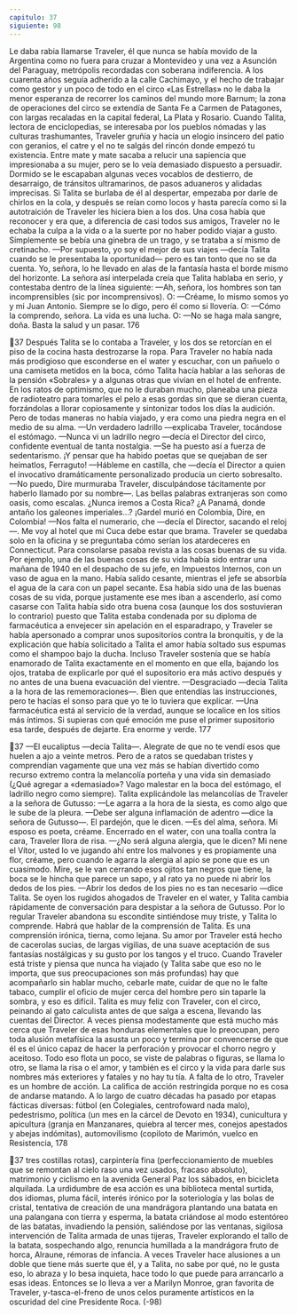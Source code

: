 ```yaml
---
capitulo: 37
siguiente: 98
---
```


Le daba rabia llamarse Traveler, él que nunca se había movido de la
Argentina como no fuera para cruzar a Montevideo y una vez a Asunción del
Paraguay, metrópolis recordadas con soberana indiferencia. A los cuarenta años
seguía adherido a la calle Cachimayo, y el hecho de trabajar como gestor y un
poco de todo en el circo «Las Estrellas» no le daba la menor esperanza de
recorrer los caminos del mundo more Barnum; la zona de operaciones del circo se
extendía de Santa Fe a Carmen de Patagones, con largas recaladas en la capital
federal, La Plata y Rosario. Cuando Talita, lectora de enciclopedias, se interesaba
por los pueblos nómadas y las culturas trashumantes, Traveler gruñía y hacía un
elogio insincero del patio con geranios, el catre y el no te salgás del rincón donde
empezó tu existencia. Entre mate y mate sacaba a relucir una sapiencia que
impresionaba a su mujer, pero se lo veía demasiado dispuesto a persuadir.
Dormido se le escapaban algunas veces vocablos de destierro, de desarraigo, de
tránsitos ultramarinos, de pasos aduaneros y alidadas imprecisas. Si Talita se
burlaba de él al despertar, empezaba por darle de chirlos en la cola, y después se
reían como locos y hasta parecía como si la autotraición de Traveler les hiciera
bien a los dos. Una cosa había que reconocer y era que, a diferencia de casi todos
sus amigos, Traveler no le echaba la culpa a la vida o a la suerte por no haber
podido viajar a gusto. Simplemente se bebía una ginebra de un trago, y se trataba
a sí mismo de cretinacho.
—Por supuesto, yo soy el mejor de sus viajes —decía Talita cuando se le
presentaba la oportunidad— pero es tan tonto que no se da cuenta. Yo, señora, lo
he llevado en alas de la fantasía hasta el borde mismo del horizonte.
La señora así interpelada creía que Talita hablaba en serio, y contestaba
dentro de la línea siguiente:
—Ah, señora, los hombres son tan incomprensibles (sic por incomprensivos).
O:
—Créame, lo mismo somos yo y mi Juan Antonio. Siempre se lo digo, pero él
como si llovería.
O:
—Cómo la comprendo, señora. La vida es una lucha.
O:
—No se haga mala sangre, doña. Basta la salud y un pasar.
176

37
Después Talita se lo contaba a Traveler, y los dos se retorcían en el piso de la
cocina hasta destrozarse la ropa. Para Traveler no había nada más prodigioso
que esconderse en el water y escuchar, con un pañuelo o una camiseta metidos
en la boca, cómo Talita hacía hablar a las señoras de la pensión «Sobrales» y a
algunas otras que vivían en el hotel de enfrente. En los ratos de optimismo, que
no le duraban mucho, planeaba una pieza de radioteatro para tomarles el pelo a
esas gordas sin que se dieran cuenta, forzándolas a llorar copiosamente y
sintonizar todos los días la audición. Pero de todas maneras no había viajado, y
era como una piedra negra en el medio de su alma.
—Un verdadero ladrillo —explicaba Traveler, tocándose el estómago.
—Nunca vi un ladrillo negro —decía el Director del circo, confidente eventual
de tanta nostalgia.
—Se ha puesto así a fuerza de sedentarismo. ¡Y pensar que ha habido poetas
que se quejaban de ser heimatlos, Ferraguto!
—Hábleme en castilla, che —decía el Director a quien el invocativo
dramáticamente personalizado producía un cierto sobresalto.
—No puedo, Dire murmuraba Traveler, disculpándose tácitamente por
haberlo llamado por su nombre—. Las bellas palabras extranjeras son como
oasis, como escalas. ¿Nunca iremos a Costa Rica? ¿A Panamá, donde antaño los
galeones imperiales...? ¡Gardel murió en Colombia, Dire, en Colombia!
—Nos falta el numerario, che —decía el Director, sacando el reloj—. Me voy al
hotel que mi Cuca debe estar que brama.
Traveler se quedaba solo en la oficina y se preguntaba cómo serían los
atardeceres en Connecticut. Para consolarse pasaba revista a las cosas buenas de
su vida. Por ejemplo, una de las buenas cosas de su vida había sido entrar una
mañana de 1940 en el despacho de su jefe, en Impuestos Internos, con un vaso de
agua en la mano. Había salido cesante, mientras el jefe se absorbía el agua de la
cara con un papel secante. Esa había sido una de las buenas cosas de su vida,
porque justamente ese mes iban a ascenderlo, así como casarse con Talita había
sido otra buena cosa (aunque los dos sostuvieran lo contrario) puesto que Talita
estaba condenada por su diploma de farmacéutica a envejecer sin apelación en el
esparadrapo, y Traveler se había apersonado a comprar unos supositorios contra
la bronquitis, y de la explicación que había solicitado a Talita el amor había
soltado sus espumas como el shampoo bajo la ducha. Incluso Traveler sostenía
que se había enamorado de Talita exactamente en el momento en que ella,
bajando los ojos, trataba de explicarle por qué el supositorio era más activo
después y no antes de una buena evacuación del vientre.
—Desgraciado —decía Talita a la hora de las rememoraciones—. Bien que
entendías las instrucciones, pero te hacías el sonso para que yo te lo tuviera que
explicar.
—Una farmacéutica está al servicio de la verdad, aunque se localice en los
sitios más íntimos. Si supieras con qué emoción me puse el primer supositorio
esa tarde, después de dejarte. Era enorme y verde.
177

37
—El eucaliptus —decía Talita—. Alegrate de que no te vendí esos que huelen
a ajo a veinte metros.
Pero de a ratos se quedaban tristes y comprendían vagamente que una vez
más se habían divertido como recurso extremo contra la melancolía porteña y
una vida sin demasiado (¿Qué agregar a «demasiado»? Vago malestar en la boca
del estómago, el ladrillo negro como siempre).
Talita explicándole las melancolías de Traveler a la señora de Gutusso:
—Le agarra a la hora de la siesta, es como algo que le sube de la pleura.
—Debe ser alguna inflamación de adentro —dice la señora de Gutusso—. El
pardejón, que le dicen.
—Es del alma, señora. Mi esposo es poeta, créame.
Encerrado en el water, con una toalla contra la cara, Traveler llora de risa.
—¿No será alguna alergia, que le dicen? Mi nene el Vítor, usted lo ve jugando
ahí entre los malvones y es propiamente una flor, créame, pero cuando le agarra
la alergia al apio se pone que es un cuasimodo. Mire, se le van cerrando esos
ojitos tan negros que tiene, la boca se le hincha que parece un sapo, y al rato ya
no puede ni abrir los dedos de los pies.
—Abrir los dedos de los pies no es tan necesario —dice Talita.
Se oyen los rugidos ahogados de Traveler en el water, y Talita cambia
rápidamente de conversación para despistar a la señora de Gutusso. Por lo
regular Traveler abandona su escondite sintiéndose muy triste, y Talita lo
comprende. Habrá que hablar de la comprensión de Talita. Es una comprensión
irónica, tierna, como lejana. Su amor por Traveler está hecho de cacerolas sucias,
de largas vigilias, de una suave aceptación de sus fantasías nostálgicas y su gusto
por los tangos y el truco. Cuando Traveler está triste y piensa que nunca ha
viajado (y Talita sabe que eso no le importa, que sus preocupaciones son más
profundas) hay que acompañarlo sin hablar mucho, cebarle mate, cuidar de que
no le falte tabaco, cumplir el oficio de mujer cerca del hombre pero sin taparle la
sombra, y eso es difícil. Talita es muy feliz con Traveler, con el circo, peinando al
gato calculista antes de que salga a escena, llevando las cuentas del Director. A
veces piensa modestamente que está mucho más cerca que Traveler de esas
honduras elementales que lo preocupan, pero toda alusión metafísica la asusta
un poco y termina por convencerse de que él es el único capaz de hacer la
perforación y provocar el chorro negro y aceitoso. Todo eso flota un poco, se
viste de palabras o figuras, se llama lo otro, se llama la risa o el amor, y también
es el circo y la vida para darle sus nombres más exteriores y fatales y no hay tu
tía.
A falta de lo otro, Traveler es un hombre de acción. La califica de acción
restringida porque no es cosa de andarse matando. A lo largo de cuatro décadas
ha pasado por etapas fácticas diversas: fútbol (en Colegiales, centrofoward nada
malo), pedestrismo, política (un mes en la cárcel de Devoto en 1934), cunicultura
y apicultura (granja en Manzanares, quiebra al tercer mes, conejos apestados y
abejas indómitas), automovilismo (copiloto de Marimón, vuelco en Resistencia,
178

37
tres costillas rotas), carpintería fina (perfeccionamiento de muebles que se
remontan al cielo raso una vez usados, fracaso absoluto), matrimonio y ciclismo
en la avenida General Paz los sábados, en bicicleta alquilada. La urdidumbre de
esa acción es una biblioteca mental surtida, dos idiomas, pluma fácil, interés
irónico por la soteriología y las bolas de cristal, tentativa de creación de una
mandrágora plantando una batata en una palangana con tierra y esperma, la
batata criándose al modo estentóreo de las batatas, invadiendo la pensión,
saliéndose por las ventanas, sigilosa intervención de Talita armada de unas
tijeras, Traveler explorando el tallo de la batata, sospechando algo, renuncia
humillada a la mandrágora fruto de horca, Alraune, rémoras de infancia. A veces
Traveler hace alusiones a un doble que tiene más suerte que él, y a Talita, no sabe
por qué, no le gusta eso, lo abraza y lo besa inquieta, hace todo lo que puede
para arrancarlo a esas ideas. Entonces se lo lleva a ver a Marilyn Monroe, gran
favorita de Traveler, y-tasca-el-freno de unos celos puramente artísticos en la
oscuridad del cine Presidente Roca.
(-98)

